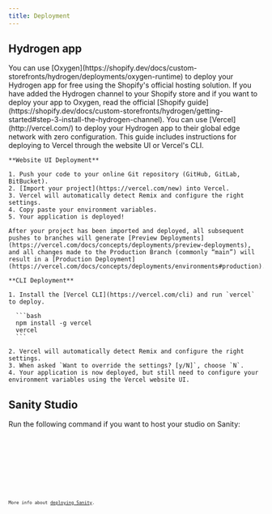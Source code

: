 ```yaml
---
title: Deployment
---
```



## Hydrogen app

<Tabs>
  <TabItem label="Oxygen">
    You can use [Oxygen](https://shopify.dev/docs/custom-storefronts/hydrogen/deployments/oxygen-runtime) to deploy your Hydrogen app for free using the Shopify's
    official hosting solution. If you have added the Hydrogen channel to your
    Shopify store and if you want to deploy your app to Oxygen, read the
    official [Shopify
    guide](https://shopify.dev/docs/custom-storefronts/hydrogen/getting-started#step-3-install-the-hydrogen-channel).
  </TabItem>
  <TabItem label="Vercel">
    You can use [Vercel](http://vercel.com/) to deploy your Hydrogen app to their
    global edge network with zero configuration. This guide includes
    instructions for deploying to Vercel through the website UI or Vercel's CLI.

    **Website UI Deployment**

    1. Push your code to your online Git repository (GitHub, GitLab, BitBucket).
    2. [Import your project](https://vercel.com/new) into Vercel.
    3. Vercel will automatically detect Remix and configure the right settings.
    4. Copy paste your environment variables.
    5. Your application is deployed!

    After your project has been imported and deployed, all subsequent pushes to branches will generate [Preview Deployments](https://vercel.com/docs/concepts/deployments/preview-deployments), and all changes made to the Production Branch (commonly “main”) will result in a [Production Deployment](https://vercel.com/docs/concepts/deployments/environments#production).

    **CLI Deployment**

    1. Install the [Vercel CLI](https://vercel.com/cli) and run `vercel` to deploy.

      ```bash
      npm install -g vercel
      vercel
      ```

    2. Vercel will automatically detect Remix and configure the right settings.
    3. When asked `Want to override the settings? [y/N]`, choose `N`.
    4. Your application is now deployed, but still need to configure your environment variables using the Vercel website UI.

  </TabItem>
</Tabs>

## Sanity Studio

Run the following command if you want to host your studio on Sanity:

<Tabs>
  <TabItem label="pnpm" icon="pnpm">
    <Code lang="sh" code={`pnpm run deploy:studio`} />
  </TabItem>
  <TabItem label="yarn" icon="seti:yarn">
    <Code lang="sh" code={`yarn run deploy:studio`} />
  </TabItem>
  <TabItem label="npm" icon="seti:npm">
    <Code lang="sh" code={`npm run deploy:studio`} />
  </TabItem>
</Tabs>

More info about [deploying Sanity](https://www.sanity.io/docs/deployment).
